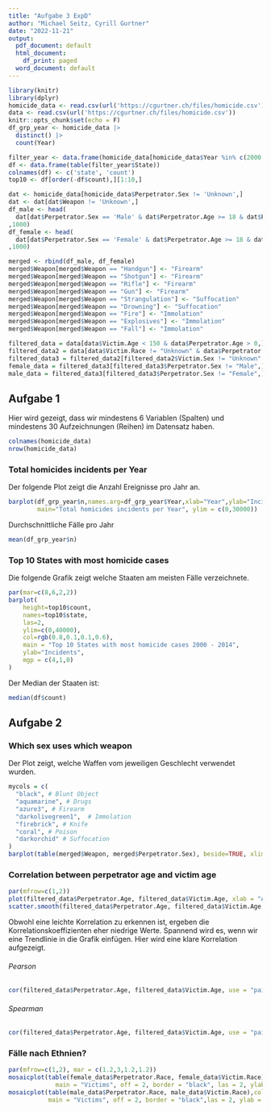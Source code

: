 ```yaml
---
title: "Aufgabe 3 ExpD"
author: "Michael Seitz, Cyrill Gurtner"
date: "2022-11-21"
output:
  pdf_document: default
  html_document:
    df_print: paged
  word_document: default
---
```


```r
library(knitr)
library(dplyr)
homicide_data <- read.csv(url('https://cgurtner.ch/files/homicide.csv'))
data <- read.csv(url('https://cgurtner.ch/files/homicide.csv'))
knitr::opts_chunk$set(echo = F)
df_grp_year <- homicide_data |>
  distinct() |>
  count(Year)

filter_year <- data.frame(homicide_data[homicide_data$Year %in% c(2000:2014),])
df <- data.frame(table(filter_year$State))
colnames(df) <- c('state', 'count')
top10 <- df[order(-df$count),][1:10,]

dat <- homicide_data[homicide_data$Perpetrator.Sex != 'Unknown',]
dat <- dat[dat$Weapon != 'Unknown',]
df_male <- head(
  dat[dat$Perpetrator.Sex == 'Male' & dat$Perpetrator.Age >= 18 & dat$Perpetrator.Age <= 60,]
,1000)
df_female <- head(
  dat[dat$Perpetrator.Sex == 'Female' & dat$Perpetrator.Age >= 18 & dat$Perpetrator.Age <= 60,]
,1000)

merged <- rbind(df_male, df_female)
merged$Weapon[merged$Weapon == "Handgun"] <- "Firearm"
merged$Weapon[merged$Weapon == "Shotgun"] <- "Firearm"
merged$Weapon[merged$Weapon == "Rifle"] <- "Firearm"
merged$Weapon[merged$Weapon == "Gun"] <- "Firearm"
merged$Weapon[merged$Weapon == "Strangulation"] <- "Suffocation"
merged$Weapon[merged$Weapon == "Drowning"] <- "Suffocation"
merged$Weapon[merged$Weapon == "Fire"] <- "Immolation"
merged$Weapon[merged$Weapon == "Explosives"] <- "Immolation"
merged$Weapon[merged$Weapon == "Fall"] <- "Immolation"

filtered_data = data[data$Victim.Age < 150 & data$Perpetrator.Age > 0,]
filtered_data2 = data[data$Victim.Race != "Unknown" & data$Perpetrator.Race != "Unknown",]
filtered_data3 = filtered_data2[filtered_data2$Victim.Sex != "Unknown" & filtered_data2$Perpetrator.Sex != "Unknown",]
female_data = filtered_data3[filtered_data3$Perpetrator.Sex != "Male",]
male_data = filtered_data3[filtered_data3$Perpetrator.Sex != "Female",]
```

## Aufgabe 1  

Hier wird gezeigt, dass wir mindestens 6 Variablen (Spalten) und mindestens 30 Aufzeichnungen (Reihen) im Datensatz haben.

```r
colnames(homicide_data)
nrow(homicide_data)
```
\newpage
### Total homicides incidents per Year  
Der folgende Plot zeigt die Anzahl Ereignisse pro Jahr an.

```r
barplot(df_grp_year$n,names.arg=df_grp_year$Year,xlab="Year",ylab="Incidents",col="blue",
        main="Total homicides incidents per Year", ylim = c(0,30000))
```

Durchschnittliche Fälle pro Jahr

```r
mean(df_grp_year$n)
```
\newpage
### Top 10 States with most homicide cases  
Die folgende Grafik zeigt welche Staaten am meisten Fälle verzeichnete.

```r
par(mar=c(8,6,2,2))
barplot(
    height=top10$count, 
    names=top10$state, 
    las=2, 
    ylim=c(0,40000),
    col=rgb(0.8,0.1,0.1,0.6),
    main = "Top 10 States with most homicide cases 2000 - 2014",
    ylab="Incidents",
    mgp = c(4,1,0)
)
```

Der Median der Staaten ist:
```r
median(df$count)
```
\newpage
## Aufgabe 2  

### Which sex uses which weapon  
Der Plot zeigt, welche Waffen vom jeweiligen Geschlecht verwendet wurden.

```r
mycols = c(
  "black", # Blunt Object
  "aquamarine", # Drugs
  "azure3", # Firearm
  "darkolivegreen1",  # Immolation
  "firebrick", # Knife
  "coral", # Poison
  "darkorchid" # Suffocation
)
barplot(table(merged$Weapon, merged$Perpetrator.Sex), beside=TRUE, xlim=c(0,20),col=mycols,legend=TRUE)
```
\newpage

### Correlation between perpetrator age and victim age  

```r
par(mfrow=c(1,2))
plot(filtered_data$Perpetrator.Age, filtered_data$Victim.Age, xlab = "Alter Täter", ylab = "Alter Opfer", col = rgb(0,0,0,0.05), pch = 16)
scatter.smooth(filtered_data$Perpetrator.Age, filtered_data$Victim.Age, xlab = "Alter Täter", ylab = "Alter Opfer",col="red")
```
Obwohl eine leichte Korrelation zu erkennen ist, ergeben die Korrelationskoeffizienten eher niedrige Werte. Spannend wird es, wenn wir eine Trendlinie in die Grafik einfügen. Hier wird eine klare Korrelation aufgezeigt.  

###### Pearson
```r
cor(filtered_data$Perpetrator.Age, filtered_data$Victim.Age, use = "pairwise.complete.obs")
```
###### Spearman
```r
cor(filtered_data$Perpetrator.Age, filtered_data$Victim.Age, use = "pairwise.complete.obs", method = "spearman")
```
\newpage
### Fälle nach Ethnien?
```r
par(mfrow=c(1,2), mar = c(1.2,3,1.2,1.2))
mosaicplot(table(female_data$Perpetrator.Race, female_data$Victim.Race),col = c("yellow","green","red","grey"),
             main = "Victims", off = 2, border = "black", las = 2, ylab = "Female Perpetrators")
mosaicplot(table(male_data$Perpetrator.Race, male_data$Victim.Race),col = c("yellow","green","red","grey"),
           main = "Victims", off = 2, border = "black",las = 2, ylab = "Male Perpetrators")
```